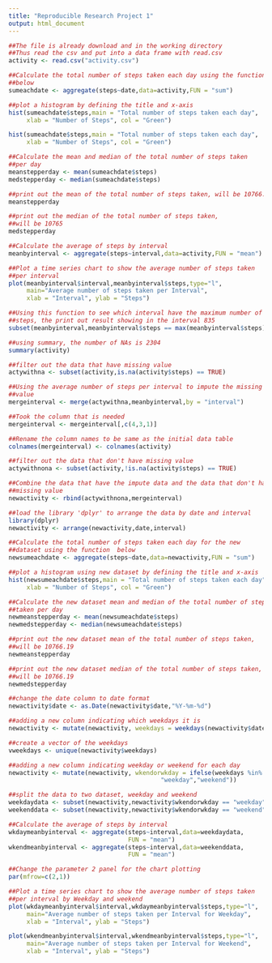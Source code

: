 ```yaml
---
title: "Reproducible Research Project 1"
output: html_document
---
```



```r
##The file is already download and in the working directory
##Thus read the csv and put into a data frame with read.csv
activity <- read.csv("activity.csv")

##Calculate the total number of steps taken each day using the function 
##below
sumeachdate <- aggregate(steps~date,data=activity,FUN = "sum")

##plot a histogram by defining the title and x-axis
hist(sumeachdate$steps,main = "Total number of steps taken each day",
     xlab = "Number of Steps", col = "Green")
```

```r
hist(sumeachdate$steps,main = "Total number of steps taken each day",
     xlab = "Number of Steps", col = "Green")
```


```r
##Calculate the mean and median of the total number of steps taken
##per day
meanstepperday <- mean(sumeachdate$steps)
medstepperday <- median(sumeachdate$steps)

##print out the mean of the total number of steps taken, will be 10766.19
meanstepperday

##print out the median of the total number of steps taken, 
##will be 10765
medstepperday

##Calculate the average of steps by interval
meanbyinterval <- aggregate(steps~interval,data=activity,FUN = "mean")
```

```r
##Plot a time series chart to show the average number of steps taken 
##per interval
plot(meanbyinterval$interval,meanbyinterval$steps,type="l",
     main="Average number of steps taken per Interval",
     xlab = "Interval", ylab = "Steps")
```

```r
##Using this function to see which interval have the maximum number of 
##steps, the print out result showing in the interval 835
subset(meanbyinterval,meanbyinterval$steps == max(meanbyinterval$steps))

##using summary, the number of NAs is 2304
summary(activity)

##filter out the data that have missing value
actywithna <- subset(activity,is.na(activity$steps) == TRUE)

##Using the average number of steps per interval to impute the missing
##value
mergeinterval <- merge(actywithna,meanbyinterval,by = "interval")

##Took the column that is needed
mergeinterval <- mergeinterval[,c(4,3,1)]

##Rename the column names to be same as the initial data table
colnames(mergeinterval) <- colnames(activity)

##filter out the data that don't have missing value
actywithnona <- subset(activity,!is.na(activity$steps) == TRUE)

##Combine the data that have the impute data and the data that don't have
##missing value
newactivity <- rbind(actywithnona,mergeinterval)

##load the library 'dplyr' to arrange the data by date and interval
library(dplyr)
newactivity <- arrange(newactivity,date,interval)

##Calculate the total number of steps taken each day for the new
##dataset using the function  below
newsumeachdate <- aggregate(steps~date,data=newactivity,FUN = "sum")
```

```r
##plot a histogram using new dataset by defining the title and x-axis
hist(newsumeachdate$steps,main = "Total number of steps taken each day",
     xlab = "Number of Steps", col = "Green")
```

```r
##Calculate the new dataset mean and median of the total number of steps
##taken per day
newmeanstepperday <- mean(newsumeachdate$steps)
newmedstepperday <- median(newsumeachdate$steps)

##print out the new dataset mean of the total number of steps taken, 
##will be 10766.19
newmeanstepperday

##print out the new dataset median of the total number of steps taken, 
##will be 10766.19
newmedstepperday

##change the date column to date format
newactivity$date <- as.Date(newactivity$date,"%Y-%m-%d")

##adding a new column indicating which weekdays it is
newactivity <- mutate(newactivity, weekdays = weekdays(newactivity$date))

##create a vector of the weekdays
vweekdays <- unique(newactivity$weekdays)

##adding a new column indicating weekday or weekend for each day
newactivity <- mutate(newactivity, wkendorwkday = ifelse(weekdays %in% vweekdays[1:5],
                                          "weekday","weekend"))

##split the data to two dataset, weekday and weekend
weekdaydata <- subset(newactivity,newactivity$wkendorwkday == "weekday")
weekenddata <- subset(newactivity,newactivity$wkendorwkday == "weekend")

##Calculate the average of steps by interval
wkdaymeanbyinterval <- aggregate(steps~interval,data=weekdaydata,
                                 FUN = "mean")
wkendmeanbyinterval <- aggregate(steps~interval,data=weekenddata,
                                 FUN = "mean")

##Change the parameter 2 panel for the chart plotting
par(mfrow=c(2,1))
```

```r
##Plot a time series chart to show the average number of steps taken 
##per interval by Weekday and weekend
plot(wkdaymeanbyinterval$interval,wkdaymeanbyinterval$steps,type="l",
     main="Average number of steps taken per Interval for Weekday",
     xlab = "Interval", ylab = "Steps")

plot(wkendmeanbyinterval$interval,wkendmeanbyinterval$steps,type="l",
     main="Average number of steps taken per Interval for Weekend",
     xlab = "Interval", ylab = "Steps")
```

